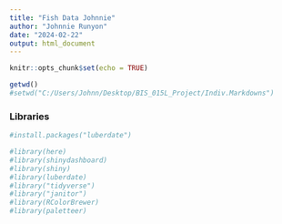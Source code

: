 ```yaml
---
title: "Fish Data Johnnie"
author: "Johnnie Runyon"
date: "2024-02-22"
output: html_document
---
```


```r
knitr::opts_chunk$set(echo = TRUE)
```

```r
getwd()
#setwd("C:/Users/Johnn/Desktop/BIS_015L_Project/Indiv.Markdowns")
```

### Libraries
```r
#install.packages("luberdate")

#library(here)
#library(shinydashboard)
#library(shiny)
#library(luberdate)
#library("tidyverse")
#library("janitor")
#library(RColorBrewer)
#library(paletteer)
```

